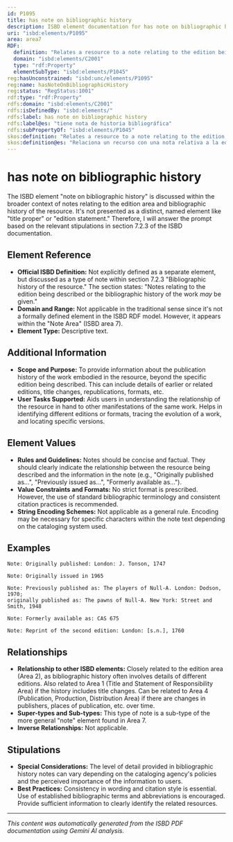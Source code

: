 ```yaml
---
id: P1095
title: has note on bibliographic history
description: ISBD element documentation for has note on bibliographic history
uri: "isbd:elements/P1095"
area: area7
RDF:
  definition: "Relates a resource to a note relating to the edition being described or the bibliographic history of the work."
  domain: "isbd:elements/C2001"
  type: "rdf:Property"
  elementSubType: "isbd:elements/P1045"
reg:hasUnconstrained: "isbd:unc/elements/P1095"
reg:name: hasNoteOnBibliographicHistory
reg:status: "RegStatus:1001"
rdf:type: "rdf:Property"
rdfs:domain: "isbd:elements/C2001"
rdfs:isDefinedBy: "isbd:elements/"
rdfs:label: has note on bibliographic history
rdfs:label@es: "tiene nota de historia bibliográfica"
rdfs:subPropertyOf: "isbd:elements/P1045"
skos:definition: "Relates a resource to a note relating to the edition being described or the bibliographic history of the work."
skos:definition@es: "Relaciona un recurso con una nota relativa a la edición que se describe o a la historia bibliográfica de la obra."
---
```

# has note on bibliographic history

The ISBD element "note on bibliographic history" is discussed within the broader context of notes relating to the edition area and bibliographic history of the resource. It's not presented as a distinct, named element like "title proper" or "edition statement."  Therefore, I will answer the prompt based on the relevant stipulations in section 7.2.3 of the ISBD documentation.

## Element Reference

- **Official ISBD Definition:** Not explicitly defined as a separate element, but discussed as a type of note within section 7.2.3 "Bibliographic history of the resource."  The section states: "Notes relating to the edition being described or the bibliographic history of the work *may* be given."
- **Domain and Range:**  Not applicable in the traditional sense since it's not a formally defined element in the ISBD RDF model. However, it appears within the "Note Area" (ISBD area 7).
- **Element Type:**  Descriptive text.


## Additional Information

- **Scope and Purpose:** To provide information about the publication history of the work embodied in the resource, beyond the specific edition being described. This can include details of earlier or related editions, title changes, republications, formats, etc.
- **User Tasks Supported:** Aids users in understanding the relationship of the resource in hand to other manifestations of the same work.  Helps in identifying different editions or formats, tracing the evolution of a work, and locating specific versions.


## Element Values

- **Rules and Guidelines:** Notes should be concise and factual. They should clearly indicate the relationship between the resource being described and the information in the note (e.g., "Originally published as...", "Previously issued as...", "Formerly available as...").
- **Value Constraints and Formats:** No strict format is prescribed. However, the use of standard bibliographic terminology and consistent citation practices is recommended.
- **String Encoding Schemes:** Not applicable as a general rule. Encoding may be necessary for specific characters within the note text depending on the cataloging system used.


## Examples

```
Note: Originally published: London: J. Tonson, 1747
```

```
Note: Originally issued in 1965
```

```
Note: Previously published as: The players of Null-A. London: Dodson, 1970;
originally published as: The pawns of Null-A. New York: Street and Smith, 1948
```

```
Note: Formerly available as: CAS 675
```

```
Note: Reprint of the second edition: London: [s.n.], 1760
```


## Relationships

- **Relationship to other ISBD elements:**  Closely related to the edition area (Area 2), as bibliographic history often involves details of different editions. Also related to Area 1 (Title and Statement of Responsibility Area) if the history includes title changes.  Can be related to Area 4 (Publication, Production, Distribution Area) if there are changes in publishers, places of publication, etc. over time.
- **Super-types and Sub-types:**  This type of note is a sub-type of the more general "note" element found in Area 7.
- **Inverse Relationships:** Not applicable.


## Stipulations

- **Special Considerations:**  The level of detail provided in bibliographic history notes can vary depending on the cataloging agency's policies and the perceived importance of the information to users.
- **Best Practices:**  Consistency in wording and citation style is essential. Use of established bibliographic terms and abbreviations is encouraged.  Provide sufficient information to clearly identify the related resources.


---

*This content was automatically generated from the ISBD PDF documentation using Gemini AI analysis.*
